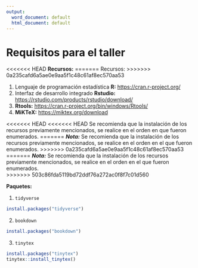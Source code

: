```yaml
---
output:
  word_document: default
  html_document: default
---
```

# Requisitos para el taller {#requi}

<<<<<<< HEAD
**Recursos:**
=======
Recursos:
>>>>>>> 0a235cafd6a5ae0e9aa5f1c48c61af8ec570aa53

1. Lenguaje de programación estadística **R:** <https://cran.r-project.org/>
1. Interfaz de desarrollo integrado **Rstudio:** <https://rstudio.com/products/rstudio/download/>
1. **Rtools:** <https://cran.r-project.org/bin/windows/Rtools/>
1. **MiKTeX:** <https://miktex.org/download>

<<<<<<< HEAD
<<<<<<< HEAD
Se recomienda que la instalación de los recursos previamente mencionados, se realice en el orden en que fueron enumerados.
=======
***Nota:*** Se recomienda que la instalación de los recursos previamente mencionados, se realice en el orden en el que fueron enumerados.
>>>>>>> 0a235cafd6a5ae0e9aa5f1c48c61af8ec570aa53
=======
***Nota:*** Se recomienda que la instalación de los recursos previamente mencionados, se realice en el orden en el que fueron enumerados.  
>>>>>>> 503c86fda5119bd72ddf76a272ac0f8f7c01d560

**Paquetes:** 

1. ``tidyverse``

```r
install.packages("tidyverse")
```

2. ``bookdown``

```r
install.packages("bookdown")
```

3. ``tinytex``

```r
install.packages("tinytex")
tinytex::install_tinytex()
```

